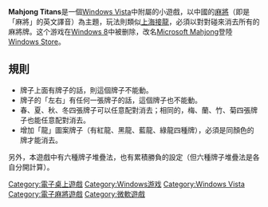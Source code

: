 {{vfd||date=2022/06/21}}
{{NoteTA
|G1=Windows
|1=zh-hans:麻将; zh-tw:麻將; zh-hk:麻雀;
}}
{{Infobox VG
| title          = Mahjong Titans
| image          = [[File:Mahjong.png|250px]]
| caption        = 
| developer      = Oberon Games
| publisher      = [[微軟|微軟]]
| distributor    = 
| series         = 
| engine         = 
| released       = 
| genre          = 
| modes          = [[單人遊戲|單人遊戲]]
| platforms      = [[Microsoft_Windows|Microsoft Windows]]
}}

'''Mahjong Titans'''是一個[[Windows_Vista|Windows Vista]]中附屬的小遊戲，以中國的[[麻將|麻將]]（{{lang|en-us|Mahjong}}即是「麻將」的英文譯音）為主題，玩法則類似[[上海_(遊戲)|上海接龍]]，必須以對對碰來消去所有的麻將牌。这个游戏在[[Windows_8|Windows 8]]中被删除，改名[[Microsoft_Mahjong|Microsoft Mahjong]]登陸[[Windows_Store|Windows Store]]。

== 規則 ==
*牌子上面有牌子的話，則這個牌子不能動。
*牌子的「左右」有任何一張牌子的話，這個牌子也不能動。
*春、夏、秋、冬四張牌子可以任意配對消去；相同的，梅、蘭、竹、菊四張牌子也能任意配對消去。
*增加「龍」圖案牌子（有紅龍、黑龍、藍龍、綠龍四種牌），必須是同顏色的牌才能消去。
另外，本遊戲中有六種牌子堆疊法，也有累積勝負的設定（但六種牌子堆疊法是各自分開計算）。

{{視窗應用程式}}

[[Category:電子桌上遊戲|Category:電子桌上遊戲]]
[[Category:Windows游戏|Category:Windows游戏]]
[[Category:Windows_Vista|Category:Windows Vista]]
[[Category:電子麻將遊戲|Category:電子麻將遊戲]]
[[Category:微軟遊戲|Category:微軟遊戲]]